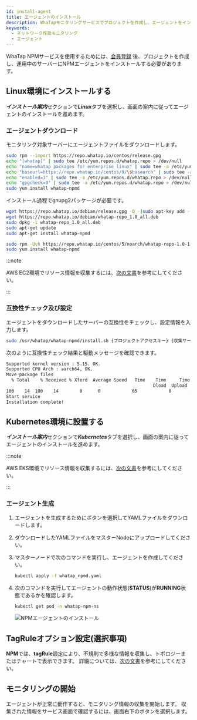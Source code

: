 ```yaml
---
id: install-agent
title: エージェントのインストール
description: WhaTapモニタリングサービスでプロジェクトを作成し、エージェントをインストールする手順を案内します。
keywords:
  - ネットワーク性能モニタリング
  - エージェント
---
```


WhaTap NPMサービスを使用するためには、[会員登録](https://www.whatap.io/ja/signup/) 後、プロジェクトを作成し、運用中のサーバーにNPMエージェントをインストールする必要があります。


<Createprojectv2 />


<Accesskey />

## Linux環境にインストールする

***インストール案内***セクションで***Linux***タブを選択し、画面の案内に従ってエージェントのインストールを進めます。

### エージェントダウンロード

モニタリング対象サーバーにエージェントファイルをダウンロードします。

<Tabs groupId="os">
<TabItem value="al" label="Amazon Linux">

```bash
sudo rpm --import https://repo.whatap.io/centos/release.gpg
echo "[whatap]" | sudo tee /etc/yum.repos.d/whatap.repo > /dev/null
echo "name=whatap packages for enterprise linux" | sudo tee -a /etc/yum.repos.d/whatap.repo > /dev/null
echo "baseurl=https://repo.whatap.io/centos/9/\$basearch" | sudo tee -a /etc/yum.repos.d/whatap.repo > /dev/null
echo "enabled=1" | sudo tee -a /etc/yum.repos.d/whatap.repo > /dev/null
echo "gpgcheck=0" | sudo tee -a /etc/yum.repos.d/whatap.repo > /dev/null
sudo yum install whatap-npmd
```

</TabItem>
<TabItem value="du" label="Debian/Ubuntu">

インストール過程でgnupg2パッケージが必要です。

```bash
wget https://repo.whatap.io/debian/release.gpg -O -|sudo apt-key add -
wget https://repo.whatap.io/debian/whatap-repo_1.0_all.deb
sudo dpkg -i whatap-repo_1.0_all.deb
sudo apt-get update
sudo apt-get install whatap-npmd
```

</TabItem>
<TabItem value="rc" label="Red Hat/CentOS">

```bash
sudo rpm -Uvh https://repo.whatap.io/centos/5/noarch/whatap-repo-1.0-1.noarch.rpm
sudo yum install whatap-npmd
```

</TabItem>
</Tabs>

:::note

AWS EC2環境でリソース情報を収集するには、[次の文書](set-aws-resource-options#set-aws-resource-ec2)を参考にしてください。

:::

### 互換性チェック及び設定

エージェントをダウンロードしたサーバーの互換性をチェックし、設定情報を入力します。

```bash
sudo /usr/whatap/whatap-npmd/install.sh {プロジェクトアクセスキー} {収集サーバーIPアドレス}
```

次のように互換性チェック結果と駆動メッセージを確認できます。

```bash
Supported kernel version : 5.15. OK.
Supported CPU Arch : aarch64, OK.
Move package files
  % Total    % Received % Xferd  Average Speed   Time    Time     Time  Current
                                                        Dload  Upload     Total   Spent    Left     Speed
100    14  100    14        0      0            65            0       --:--:-- --:--:-- --:--:--        65
Start service
Installation complete!
```

## Kubernetes環境に設置する

***インストール案内***セクションで***Kubernetes***タブを選択し、画面の案内に従ってエージェントのインストールを進めます。

:::note

AWS EKS環境でリソース情報を収集するには、[次の文書](set-aws-resource-options#set-aws-resource-eks)を参考にしてください。

:::

### エージェント生成

1. エージェントを生成するために<Cmdname sid="download" className="uitext" />ボタンを選択してYAMLファイルをダウンロードします。

2. ダウンロードしたYAMLファイルをマスターNodeにアップロードしてください。

3. マスターノードで次のコマンドを実行し、エージェントを作成してください。

   ```bash
   kubectl apply -f whatap_npmd.yaml
   ```

4. 次のコマンドを実行してエージェントの動作状態(**STATUS**)が**RUNNING**状態であるかを確認します。

   ```bash
   kubectl get pod -n whatap-npm-ns
   ```

   ![NPMエージェントのインストール](/img/npm-k8s-check-running.png)

## TagRuleオプション設定(選択事項)

**NPM**では、**tagRule**設定により、不規則で多様な情報を収集し、トポロジーまたはチャートで表示できます。 詳細については、[次の文書](set-tagrule)を参考にしてください。

## モニタリングの開始

エージェントが正常に動作すると、モニタリング情報の収集を開始します。 収集された情報をサービス画面で確認するには、画面右下の<Cmdname sid="MNU06848" className="uitext" />ボタンを選択します。
